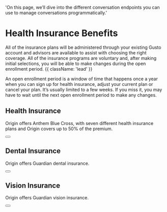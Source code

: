   'On this page, we’ll dive into the different conversation endpoints you can use to manage conversations programmatically.'

# Health Insurance Benefits

All of the insurance plans will be administered through your existing Gusto account and advisors are available to assist with choosing the right coverage. All of the insurance programs are voluntary and, after making initial selections, you will be able to make changes during the open enrollment period. {{ className: 'lead' }}

<Note>
 An open enrollment period is a window of time that happens once a year when you can sign up for health insurance, adjust your current plan or cancel your plan. It’s usually limited to a few weeks. If you miss it, you may have to wait until the next open enrollment period to make any changes.
</Note>

## Health Insurance

Origin offers Anthem Blue Cross, with seven different health insurance plans and Origin covers up to 50% of the premium.

<div className="not-prose">
  <Button
    href="benefits/benefits-insurance-health.pdf"
    variant="text"
    arrow="right"
    children="Click here to view specific policy information"
  />
</div>

## Dental Insurance

Origin offers Guardian dental insurance.

<div className="not-prose">
 <Button
    href="benefits/benefits-insurance-dental.pdf"
    variant="text"
    arrow="right"
    children="Click here to view specific policy information"
  />
</div>

## Vision Insurance

Origin offers Guardian vision insurance.

<div className="not-prose">
  <Button
    href="benefits/benefits-insurance-vision.pdf"
    variant="text"
    arrow="right"
    children="Click here to view specific policy information"
  />
</div>
